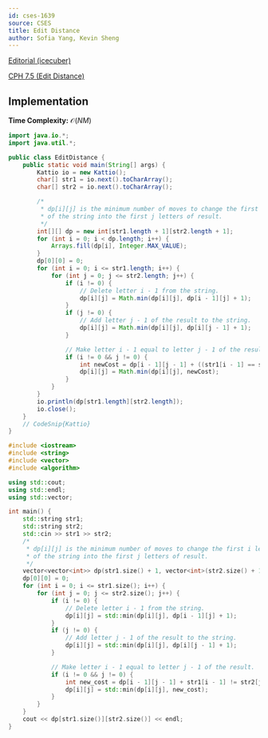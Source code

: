```yaml
---
id: cses-1639
source: CSES
title: Edit Distance
author: Sofia Yang, Kevin Sheng
---
```


[Editorial (icecuber)](https://codeforces.com/blog/entry/70018)

[CPH 7.5 (Edit Distance)](https://usaco.guide/CPH.pdf#page=84)

## Implementation

**Time Complexity:** $\mathcal{O}(NM)$

<LanguageSection>

<JavaSection>

```java
import java.io.*;
import java.util.*;

public class EditDistance {
	public static void main(String[] args) {
		Kattio io = new Kattio();
		char[] str1 = io.next().toCharArray();
		char[] str2 = io.next().toCharArray();

		/*
		 * dp[i][j] is the minimum number of moves to change the first i letters
		 * of the string into the first j letters of result.
		 */
		int[][] dp = new int[str1.length + 1][str2.length + 1];
		for (int i = 0; i < dp.length; i++) {
			Arrays.fill(dp[i], Integer.MAX_VALUE);
		}
		dp[0][0] = 0;
		for (int i = 0; i <= str1.length; i++) {
			for (int j = 0; j <= str2.length; j++) {
				if (i != 0) {
					// Delete letter i - 1 from the string.
					dp[i][j] = Math.min(dp[i][j], dp[i - 1][j] + 1);
				}
				if (j != 0) {
					// Add letter j - 1 of the result to the string.
					dp[i][j] = Math.min(dp[i][j], dp[i][j - 1] + 1);
				}

				// Make letter i - 1 equal to letter j - 1 of the result.
				if (i != 0 && j != 0) {
					int newCost = dp[i - 1][j - 1] + ((str1[i - 1] == str2[j - 1]) ? 0 : 1);
					dp[i][j] = Math.min(dp[i][j], newCost);
				}
			}
		}
		io.println(dp[str1.length][str2.length]);
		io.close();
	}
	// CodeSnip{Kattio}
}
```

</JavaSection>

<CPPSection>

```cpp
#include <iostream>
#include <string>
#include <vector>
#include <algorithm>

using std::cout;
using std::endl;
using std::vector;

int main() {
	std::string str1;
	std::string str2;
	std::cin >> str1 >> str2;
	/*
	 * dp[i][j] is the minimum number of moves to change the first i letters
	 * of the string into the first j letters of result.
	 */
	vector<vector<int>> dp(str1.size() + 1, vector<int>(str2.size() + 1, INT32_MAX));
	dp[0][0] = 0;
	for (int i = 0; i <= str1.size(); i++) {
		for (int j = 0; j <= str2.size(); j++) {
			if (i != 0) {
				// Delete letter i - 1 from the string.
				dp[i][j] = std::min(dp[i][j], dp[i - 1][j] + 1);
			}
			if (j != 0) {
				// Add letter j - 1 of the result to the string.
				dp[i][j] = std::min(dp[i][j], dp[i][j - 1] + 1);
			}

			// Make letter i - 1 equal to letter j - 1 of the result.
			if (i != 0 && j != 0) {
				int new_cost = dp[i - 1][j - 1] + str1[i - 1] != str2[j - 1];
				dp[i][j] = std::min(dp[i][j], new_cost);
			}
		}
	}
	cout << dp[str1.size()][str2.size()] << endl;
}
```
</CPPSection>

</LanguageSection>

